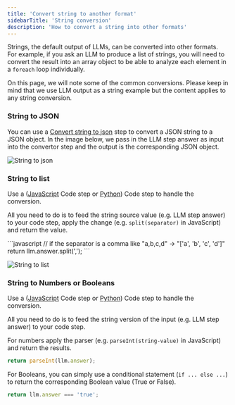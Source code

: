 ```yaml
---
title: 'Convert string to another format'
sidebarTitle: 'String conversion'
description: 'How to convert a string into other formats'
---
```


Strings, the default output of LLMs, can be converted into other formats. 
For example, if you ask an LLM to produce a list of strings, you will need to convert the result into an array object to be
able to analyze each element in a `foreach` loop individually.

On this page, we will note some of the common conversions. Please keep in mind that we use LLM output as a string example but
the content applies to any string conversion.


### String to JSON
You can use a [Convert string to json](/build-custom-tools/tool-steps/convert-string-to-json) step to convert a JSON string
to a JSON object. 
In the image below, we pass in the LLM step answer as input into the convertor step and the output is the corresponding
JSON object.

![String to json](/images/build-custom-tools/tool-step/convert-string-to-json-fields.png)

### String to list
Use a ([JavaScript](/build-custom-tools/tool-steps/code-javascript) Code step or 
[Python](/build-custom-tools/tool-steps/code-python)) Code step to handle the conversion.

All you need to do is to feed the string source value (e.g. LLM step answer) to your code step, apply the change
(e.g. `split(separator)` in JavaScript) and return the value.

<Tip>
```javascript
// if the separator is a comma like "a,b,c,d" -> "['a', 'b', 'c', 'd']"
return llm.answer.split(',');
```
</Tip>

![String to list](/images/build-custom-tools/tool-step/llm-output-str-to-list.png)

### String to Numbers or Booleans
Use a ([JavaScript](/build-custom-tools/tool-steps/code-javascript) Code step or 
[Python](/build-custom-tools/tool-steps/code-python)) Code step to handle the conversion.

All you need to do is to feed the string version of the input (e.g. LLM step answer) to your code step.

For numbers apply the parser (e.g. `parseInt(string-value)` in JavaScript) and return
the results.

```javascript
return parseInt(llm.answer);
```

For Booleans, you can simply use a conditional statement (`if ... else ...`) to return
the corresponding Boolean value (True or False).

```javascript
return llm.answer === 'true';
```